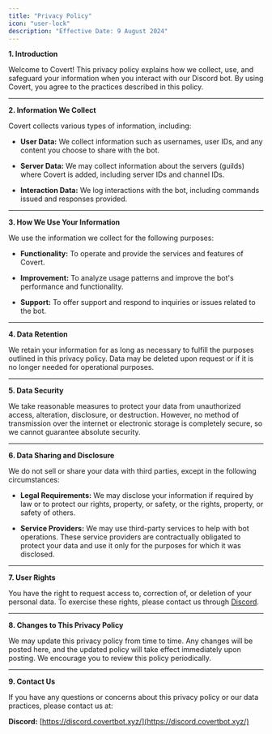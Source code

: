 ```yaml
---
title: "Privacy Policy"
icon: "user-lock"
description: "Effective Date: 9 August 2024"
---
```


**1. Introduction**

Welcome to Covert! This privacy policy explains how we collect, use, and safeguard your information when you interact with our Discord bot. By using Covert, you agree to the practices described in this policy.

***

**2. Information We Collect**

Covert collects various types of information, including:

* **User Data:** We collect information such as usernames, user IDs, and any content you choose to share with the bot.

* **Server Data:** We may collect information about the servers (guilds) where Covert is added, including server IDs and channel IDs.

* **Interaction Data:** We log interactions with the bot, including commands issued and responses provided.

***

**3. How We Use Your Information**

We use the information we collect for the following purposes:

* **Functionality:** To operate and provide the services and features of Covert.

* **Improvement:** To analyze usage patterns and improve the bot's performance and functionality.

* **Support:** To offer support and respond to inquiries or issues related to the bot.

***

**4. Data Retention**

We retain your information for as long as necessary to fulfill the purposes outlined in this privacy policy. Data may be deleted upon request or if it is no longer needed for operational purposes.

***

**5. Data Security**

We take reasonable measures to protect your data from unauthorized access, alteration, disclosure, or destruction. However, no method of transmission over the internet or electronic storage is completely secure, so we cannot guarantee absolute security.

***

**6. Data Sharing and Disclosure**

We do not sell or share your data with third parties, except in the following circumstances:

* **Legal Requirements:** We may disclose your information if required by law or to protect our rights, property, or safety, or the rights, property, or safety of others.

* **Service Providers:** We may use third-party services to help with bot operations. These service providers are contractually obligated to protect your data and use it only for the purposes for which it was disclosed.

***

**7. User Rights**

You have the right to request access to, correction of, or deletion of your personal data. To exercise these rights, please contact us through [Discord](https://discord.gg/ZAkGUuYS3B).

***

**8. Changes to This Privacy Policy**

We may update this privacy policy from time to time. Any changes will be posted here, and the updated policy will take effect immediately upon posting. We encourage you to review this policy periodically.

***

**9. Contact Us**

If you have any questions or concerns about this privacy policy or our data practices, please contact us at:

**Discord:** [https://discord.covertbot.xyz/](https://discord.covertbot.xyz/)